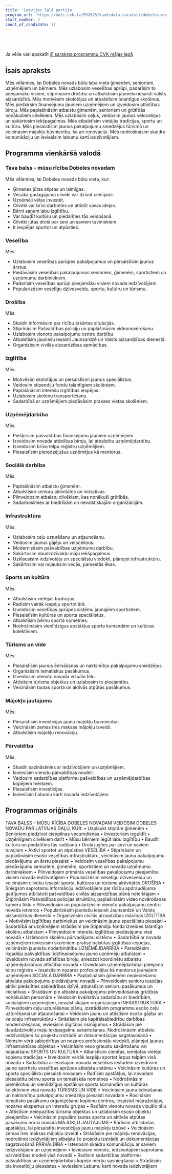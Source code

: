 ```yaml
---
title: 'Latvijas Zaļā partija'
program_url: 'https://dati.cvk.lv/PV2025/kandidatu-saraksti/dobeles-novads/latvijas-zala-partija'
start_number: 3
count_of_candidate: 17
---
```



<Badge text="Veselības pakalpojumu pieejamība" variant="note" size="small" /> <Badge text="Drošības stiprināšana" variant="note" size="small" /> <Badge text="Izglītības pilnveidošana" variant="note" size="small" /> <Badge text="Uzņēmējdarbības atbalsts" variant="note" size="small" /> <Badge text="Infrastruktūras attīstība" variant="note" size="small" />

<br/><br/> 

<Card title='Šis ir mākslīga intelekta ģenerēts apraksts' icon='starlight'>
    Ja vēlie vari apskatīt <a href={frontmatter.program_url} target='_blank'>šī saraksta programmu CVK mājas lapā</a>
    </Card>

## Īsais apraksts

Mēs vēlamies, lai Dobeles novads būtu laba vieta ģimenēm, senioriem, uzņēmējiem un bērniem. Mēs uzlabosim veselības aprūpi, padarīsim to pieejamāku visiem, stiprināsim drošību un atbalstīsim jauniešu iesaisti valsts aizsardzībā. Mēs motivēsim skolotājus un atbalstīsim talantīgus skolēnus. Mēs piešķirsim finansējumu jauniem uzņēmējiem un izveidosim attīstības biroju. Mēs paplašināsim atbalstu ģimenēm, senioriem un grūtībās nonākušiem cilvēkiem. Mēs uzlabosim ceļus, veidosim jaunus veloceliņus un sakārtosim iekšpagalmus. Mēs atbalstīsim vietējās tradīcijas, sportu un kultūru. Mēs piesaistīsim jaunus pakalpojumu sniedzējus tūrismā un veicināsim mājokļu būvniecību, kā arī renovāciju. Mēs nodrošināsim skaidru komunikāciju un ieviesīsim labumu karti iedzīvotājiem.

## Programma vienkāršā valodā

### Tava balss – mūsu rīcība Dobeles novadam

Mēs vēlamies, lai Dobeles novads būtu vieta, kur:

*   Ģimenes jūtas stipras un laimīgas.
*   Vecāka gadagājuma cilvēki var dzīvot cienījami.
*   Uzņēmēji vēlas investēt.
*   Cilvēki var brīvi darboties un attīstīt savas idejas.
*   Bērni saņem labu izglītību.
*   Var baudīt kultūru un piedalīties tās veidošanā.
*   Cilvēki jūtas droši par sevi un saviem tuviniekiem.
*   Ir iespējas sportot un atpūsties.

### Veselība

Mēs:

*   Uzlabosim veselības aprūpes pakalpojumus un piesaistīsim jaunus ārstus.
*   Piedāvāsim veselības pakalpojumus senioriem, ģimenēm, sportistiem un uzņēmumu darbiniekiem.
*   Padarīsim veselības aprūpi pieejamāku visiem novada iedzīvotājiem.
*   Popularizēsim veselīgu dzīvesveidu, sportu, kultūru un tūrismu.

### Drošība

Mēs:

*   Skaidri informēsim par rīcību ārkārtas situācijās.
*   Stiprināsim Pašvaldības policiju un paplašināsim videonovērošanu.
*   Uzlabosim vienoto pakalpojumu centru darbību.
*   Atbalstīsim jauniešu iesaisti Jaunsardzē un Valsts aizsardzības dienestā.
*   Organizēsim civilās aizsardzības apmācības.

### Izglītība

Mēs:

*   Motivēsim skolotājus un piesaistīsim jaunus speciālistus.
*   Veidosim stipendiju fondu talantīgiem skolēniem.
*   Paplašināsim interešu izglītības iespējas.
*   Uzlabosim skolēnu transportēšanu.
*   Sadarbībā ar uzņēmējiem piedāvāsim prakses vietas skolēniem.

### Uzņēmējdarbība

Mēs:

*   Piešķirsim pašvaldības finansējumu jauniem uzņēmējiem.
*   Izveidosim novada attīstības biroju, lai atbalstītu uzņēmējdarbību.
*   Izveidosim brīvo telpu reģistru uzņēmējiem.
*   Piesaistīsim pieredzējušus uzņēmējus kā mentorus.

### Sociālā darbība

Mēs:

*   Paplašināsim atbalstu ģimenēm.
*   Atbalstīsim senioru aktivitātes un iniciatīvas.
*   Pilnveidosim atbalstu cilvēkiem, kas nonākuši grūtībās.
*   Sadarbosimies ar biedrībām un nevalstiskajām organizācijām.

### Infrastruktūra

Mēs:

*   Uzlabosim ceļu uzturēšanu un atjaunošanu.
*   Veidosim jaunus gājēju un veloceliņus.
*   Modernizēsim pašvaldības uzņēmumu darbību.
*   Sakārtosim daudzdzīvokļu māju iekšpagalmus.
*   Uzklausīsim iedzīvotāju un speciālistu viedokli, plānojot infrastruktūru.
*   Sakārtosim vai nojauksim vecās, pamestās ēkas.

### Sports un kultūra

Mēs:

*   Atbalstīsim vietējās tradīcijas.
*   Radīsim vairāk iespēju sportot ārā.
*   Izveidosim veselības aprūpes sistēmu jaunajiem sportistiem.
*   Piesaistīsim kultūras un sporta speciālistus.
*   Atbalstīsim bērnu sporta nometnes.
*   Nodrošināsim vienlīdzīgus apstākļus sporta komandām un kultūras kolektīviem.

### Tūrisms un vide

Mēs:

*   Piesaistīsim jaunus ēdināšanas un naktsmītņu pakalpojumu sniedzējus.
*   Organizēsim tematiskus pasākumus.
*   Izveidosim vienotu novada vizuālo tēlu.
*   Attīstīsim tūrisma objektus un uzlabosim to pieejamību.
*   Veicināsim tautas sporta un aktīvās atpūtas pasākumus.

### Mājokļu jautājums

Mēs:

*   Piesaistīsim investīcijas jaunu mājokļu būvniecībai.
*   Veicināsim zemas īres maksas mājokļu izveidi.
*   Atbalstīsim mājokļu renovāciju.

### Pārvaldība

Mēs:

*   Skaidri sazināsimies ar iedzīvotājiem un uzņēmējiem.
*   Ieviesīsim vienotu pārvaldības modeli.
*   Veidosim sadarbības platformu pašvaldības un uzņēmējdarbības kopējiem mērķiem.
*   Piesaistīsim investīcijas.
*   Ieviesīsim Labumu karti novada iedzīvotājiem.

## Programmas oriģināls

TAVA BALSS – MŪSU RĪCĪBA DOBELES NOVADAM
VEIDOSIM DOBELES NOVADU PAR LATVIJAS DAĻU, KUR:
• Uzplaukt stiprām ģimenēm
• Senioriem piedzīvot cieņpilnas vecumdienas
• Investoriem ieguldīt
• Uzņēmīgiem cilvēkiem darīt
• Mūsu bērniem iegūt labu izglītību
• Baudīt kultūru un piedalīties tās radīšanā
• Droši justies par sevi un saviem tuvajiem
• Aktīvi sportot un atpūsties
VESELĪBA
• Stiprināsim un paplašināsim esošo veselības infrastruktūru, veicināsim jaunu pakalpojumu piedāvājumu un ārstu piesaisti
• Veidosim veselības pakalpojumu piedāvājumu senioriem, ģimenēm, sportistiem un novada uzņēmumu darbiniekiem
• Pilnveidosim primārās veselības pakalpojumu pieejamību visiem novada iedzīvotājiem
• Popularizēsim veselīgu dzīvesveidu un veicināsim cilvēku iesaisti sporta, kultūras un tūrisma aktivitātēs
DROŠĪBA
• Sniegsim saprotamu informāciju iedzīvotājiem par rīcību apdraudējuma gadījumos atbilstoši pašvaldības civilās aizsardzības plānā noteiktajam
• Stiprināsim Pašvaldības policijas struktūru, paplašināsim video novērošanas kameru tīklu
• Pilnveidosim un popularizēsim vienoto pakalpojumu centru novada ietvaros
• Popularizēsim jauniešu iesaisti Jaunsardzē un Valsts aizsardzības dienestā
• Organizēsim civilās aizsadzības mācības
IZGLĪTĪBA
• Motivēsim izglītības darbiniekus un veicināsim jaunu speciālistu piesaisti
• Sadarbībā ar uzņēmējiem strādāsim pie Stipendiju fonda izveides talantīgo skolēnu atbalstam
• Pilnveidosim interešu izglītības piedāvājumu visā novadā
• Uzlabosim skolēnu pārvadājumu sistēmu
• Sadarbībā ar novada uzņēmējiem ieviesīsim skolēniem praksē balstītas izglītības iespējas, veicināsim jauniešu nodarbinātību
UZŅĒMĒJDARBĪBA
• Paredzēsim ikgadēju pašvaldības līdzfinansējumu jauno uzņēmēju atbalstam
• Izveidosim novada attīstības biroju, sniedzot koordinētu atbalstu uzņēmējdarbības attīstībai novadā
• Izveidosim uzņēmējdarbībai pieejamo telpu reģistru
• Iesaistīsim nozares profesionāļus kā mentorus jaunajiem uzņēmējiem
SOCIĀLĀ DARBĪBA
• Paplašināsim ģimenēm nepieciešamo atbalsta pakalpojumu piedāvājumu novadā
• Pilnveidosim senioru iespējas aktīvi piedalīties sabiedrības dzīvē, atbalstīsim senioru pasākumus un iniciatīvas
• Strādāsim pie atbalsta pakalpojumu pilnveidošanas grūtībās nonākušām personām
• Veidosim kvalitatīvu sadarbību ar biedrībām, sociālajiem uzņēmējiem, nevalstiskajām organizācijām
INFRASTRUKTŪRA
• Pilnveidosim ceļu uzturēšanas plānu, izstrādāsim programmu esošo ceļu uzturēšanai un atjaunošanai
• Veidosim jaunu un attīstīsim esošo gājēju un veloceļu infrastruktūru
• Strādāsim pie kapitālsabiedrību darbības modernizēšanas, ieviesīsim digitālos risinājumus
• Strādāsim pie daudzdzīvokļu māju iekšpagalmu sakārtošanas. Nodrošināsim atbalstu iedzīvotājiem šo projektu izstrādē un dokumentācijas sagatavošanā
• Ņemsim vērā sabiedrības un nozares profesionāļu viedokli, plānojot jaunus infrastruktūras objektus
• Veicināsim veco graustu sakārtošanu vai nojaukšanu
SPORTS UN KULTŪRA
• Atbalstīsim cienītas, iemīļotas vietējo kopienu tradīcijas
• Izveidosim vairāk iespēju sportot ārpus telpām visā novadā
• Sadarbībā ar esošajām novada veselības iestādēm izveidosim jauno sportistu veselības aprūpes atbalsta sistēmu
• Veicināsim kultūras un sporta speciālistu piesaisti novadam
• Radīsim apstākļus, lai novadam piesaistītu bērnu sporta un tematiskās nometnes
• Nodrošināsim piemērotus un vienlīdzīgus apstākļus sporta komandām un kultūras kolektīviem visā novadā
TŪRISMS UN VIDE
• Veicināsim jaunu ēdināšanas un naktsmītņu pakalpojumu sniedzēju piesaisti novadam
• Rosināsim tematisko pasākumu organizēšanu kopienu centros, iesaistot mājražotājus, nozares ekspertus un interešu grupas
• Radīsim vienotu novada vizuālo tēlu
• Attīstīsim neiepazītos tūrisma objektus un uzlabosim esošo objektu pieejamību
• Veicināsim populāro tautas sporta un aktīvās atpūtas pasākumu norisi novadā
MĀJOKĻU JAUTĀJUMS
• Radīsim atbilstošus apstākļus, lai piesaistītu investīcijas jaunu mājokļu izbūvē
• Veicināsim zemas īres maksas mājokļu izveidi
• Strādāsim pie mājokļu renovācijas, nodrošinot iedzīvotājiem atbalstu šo projektu izstrādē un dokumentācijas sagatavošanā
PĀRVALDĪBA
• Īstenosim skaidru komunikāciju ar saviem iedzīvotājiem un uzņēmējiem
• Ieviesīsim vienotu, iedzīvotājiem saprotamu pārvaldības modeli visā novadā
• Radīsim sadarbības platformu pašvaldības un uzņēmējdarbības kopējo mērķu sasniegšanai
• Strādāsim pie investīciju piesaistes
• Ieviesīsim Labumu karti novada iedzīvotājiem
